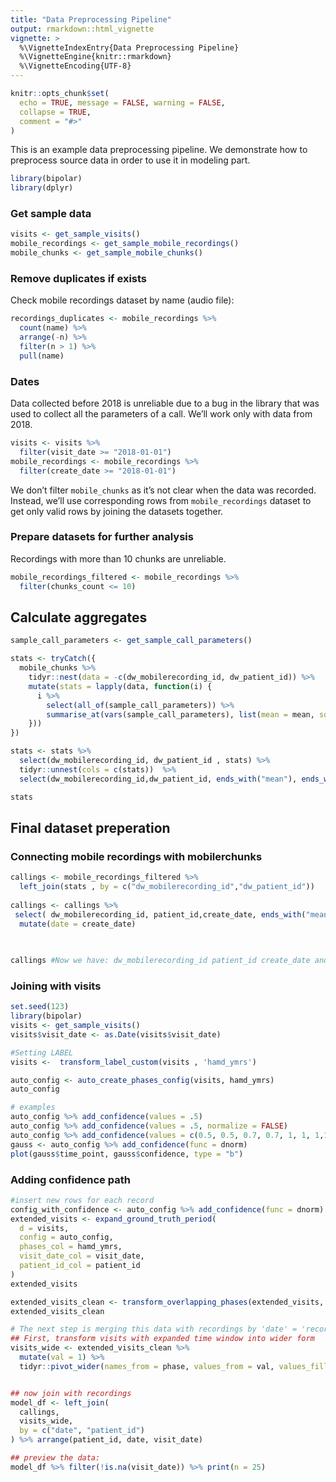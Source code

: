 ```yaml
---
title: "Data Preprocessing Pipeline"
output: rmarkdown::html_vignette
vignette: >
  %\VignetteIndexEntry{Data Preprocessing Pipeline}
  %\VignetteEngine{knitr::rmarkdown}
  %\VignetteEncoding{UTF-8}
---
```


```r
knitr::opts_chunk$set(
  echo = TRUE, message = FALSE, warning = FALSE,
  collapse = TRUE,
  comment = "#>"
)
```

This is an example data preprocessing pipeline. We demonstrate how to preprocess source data in order to use it in modeling part.

```r
library(bipolar)
library(dplyr)
```


### Get sample data

```r
visits <- get_sample_visits()
mobile_recordings <- get_sample_mobile_recordings()
mobile_chunks <- get_sample_mobile_chunks()
```

### Remove duplicates if exists

Check mobile recordings dataset by name (audio file):
```r
recordings_duplicates <- mobile_recordings %>%
  count(name) %>% 
  arrange(-n) %>% 
  filter(n > 1) %>% 
  pull(name)

```

### Dates

Data collected before 2018 is unreliable due to a bug in the library that was used to collect all the parameters of a call. We'll work only with data from 2018.

```r
visits <- visits %>%
  filter(visit_date >= "2018-01-01")
mobile_recordings <- mobile_recordings %>%
  filter(create_date >= "2018-01-01")
```
We don't filter `mobile_chunks` as it's not clear when the data was recorded. Instead, we'll use corresponding rows from `mobile_recordings` dataset to get only valid rows by joining the datasets together.


### Prepare datasets for further analysis

Recordings with more than 10 chunks are unreliable.
```r
mobile_recordings_filtered <- mobile_recordings %>% 
  filter(chunks_count <= 10)

```

## Calculate aggregates

```r
sample_call_parameters <- get_sample_call_parameters()

stats <- tryCatch({
  mobile_chunks %>% 
    tidyr::nest(data = -c(dw_mobilerecording_id, dw_patient_id)) %>% 
    mutate(stats = lapply(data, function(i) {
      i %>%
        select(all_of(sample_call_parameters)) %>% 
        summarise_at(vars(sample_call_parameters), list(mean = mean, sd = sd))
    }))
})

stats <- stats %>% 
  select(dw_mobilerecording_id, dw_patient_id , stats) %>% 
  tidyr::unnest(cols = c(stats))  %>% 
  select(dw_mobilerecording_id,dw_patient_id, ends_with("mean"), ends_with("sd"))

stats
```


## Final dataset preperation 

### Connecting mobile recordings with mobilerchunks
```r
callings <- mobile_recordings_filtered %>%
  left_join(stats , by = c("dw_mobilerecording_id","dw_patient_id"))  
  
callings <- callings %>% 
 select( dw_mobilerecording_id, patient_id,create_date, ends_with("mean"), ends_with("sd") ) %>%
  mutate(date = create_date)

       
 
callings #Now we have: dw_mobilerecording_id patient_id create_date and aggregated values for all acoustic features
```


### Joining with visits

```r
set.seed(123)
library(bipolar)
visits <- get_sample_visits()
visits$visit_date <- as.Date(visits$visit_date)

#Setting LABEL
visits <-  transform_label_custom(visits , 'hamd_ymrs')

auto_config <- auto_create_phases_config(visits, hamd_ymrs)
auto_config
```


```r

# examples
auto_config %>% add_confidence(values = .5)
auto_config %>% add_confidence(values = .5, normalize = FALSE)
auto_config %>% add_confidence(values = c(0.5, 0.5, 0.7, 0.7, 1, 1, 1,1,1,1))
gauss <- auto_config %>% add_confidence(func = dnorm)
plot(gauss$time_point, gauss$confidence, type = "b")
```


### Adding confidence path

```r
#insert new rows for each record
config_with_confidence <- auto_config %>% add_confidence(func = dnorm)
extended_visits <- expand_ground_truth_period(
  d = visits,
  config = auto_config,
  phases_col = hamd_ymrs,
  visit_date_col = visit_date,
  patient_id_col = patient_id
)
extended_visits

```


```r

extended_visits_clean <- transform_overlapping_phases(extended_visits, config_with_confidence)
extended_visits_clean 

# The next step is merging this data with recordings by 'date' = 'recording_date' (day only)
## First, transform visits with expanded time window into wider form
visits_wide <- extended_visits_clean %>%
  mutate(val = 1) %>%
  tidyr::pivot_wider(names_from = phase, values_from = val, values_fill = 0)


## now join with recordings
model_df <- left_join(
  callings,
  visits_wide,
  by = c("date", "patient_id")
) %>% arrange(patient_id, date, visit_date)

## preview the data:
model_df %>% filter(!is.na(visit_date)) %>% print(n = 25)
```
